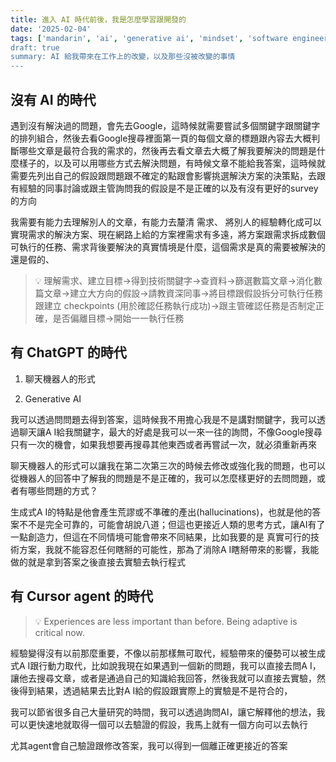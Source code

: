 ```yaml
---
title: 進入 AI 時代前後，我是怎麼學習跟開發的
date: '2025-02-04'
tags: ['mandarin', 'ai', 'generative ai', 'mindset', 'software engineering]
draft: true
summary: AI 給我帶來在工作上的改變，以及那些沒被改變的事情
---
```


## 沒有 AI 的時代

遇到沒有解決過的問題，會先去Google，這時候就需要嘗試多個關鍵字跟關鍵字的排列組合，然後去看Google搜尋裡面第一頁的每個文章的標題跟內容去大概判斷哪些文章是最符合我的需求的，然後再去看文章去大概了解我要解決的問題是什麼樣子的，以及可以用哪些方式去解決問題，有時候文章不能給我答案，這時候就需要先列出自己的假設跟問題跟不確定的點跟會影響挑選解決方案的決策點，去跟有經驗的同事討論或跟主管詢問我的假設是不是正確的以及有沒有更好的survey的方向

我需要有能力去理解別人的文章，有能力去釐清 需求、 將別人的經驗轉化成可以實現需求的解決方案、現在網路上給的方案裡需求有多遠，將方案跟需求拆成數個可執行的任務、需求背後要解決的真實情境是什麼，這個需求是真的需要被解決的還是假的、

> 💡 理解需求、建立目標→得到技術關鍵字→查資料→篩選數篇文章→消化數篇文章→建立大方向的假設→請教資深同事→將目標跟假設拆分可執行任務跟建立 checkpoints (用於確認任務執行成功)→跟主管確認任務是否制定正確，是否偏離目標→開始一一執行任務

## 有 ChatGPT 的時代

1. 聊天機器人的形式

2. Generative AI

我可以透過問問題去得到答案，這時候我不用擔心我是不是講對關鍵字，我可以透過聊天讓A I給我關鍵字，最大的好處是我可以一來一往的詢問，不像Google搜尋只有一次的機會，如果我想要再搜尋其他東西或者再嘗試一次，就必須重新再來

聊天機器人的形式可以讓我在第二次第三次的時候去修改或強化我的問題，也可以從機器人的回答中了解我的問題是不是正確的，我可以怎麼樣更好的去問問題，或者有哪些問題的方式？

生成式A I的特點是他會產生荒謬或不準確的產出(hallucinations)，也就是他的答案不不是完全可靠的，可能會胡說八道；但這也更接近人類的思考方式，讓AI有了一點創造力，但這在不同情境可能會帶來不同結果，比如我要的是 真實可行的技術方案，我就不能容忍任何瞎掰的可能性，那為了消除A I瞎掰帶來的影響，我能做的就是拿到答案之後直接去實驗去執行程式

## 有 Cursor agent 的時代

> 💡 Experiences are less important than before. Being adaptive is critical now.

經驗變得沒有以前那麼重要，不像以前那樣無可取代，經驗帶來的優勢可以被生成式A I跟行動力取代，比如說我現在如果遇到一個新的問題，我可以直接去問A I，讓他去搜尋文章，或者是通過自己的知識給我回答，然後我就可以直接去實驗，然後得到結果，透過結果去比對A I給的假設跟實際上的實驗是不是符合的，

我可以節省很多自己大量研究的時間，我可以透過詢問AI，讓它解釋他的想法，我可以更快速地就取得一個可以去驗證的假設，我馬上就有一個方向可以去執行

尤其agent會自己驗證跟修改答案，我可以得到一個離正確更接近的答案
